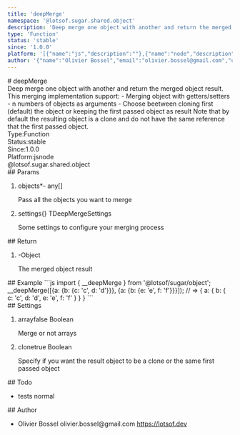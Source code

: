 ```yaml
---
title: 'deepMerge'
namespace: '@lotsof.sugar.shared.object'
description: 'Deep merge one object with another and return the merged object result. This merging implementation support: - Merging object with getters/setters - n numbers of objects as arguments - Choose beetween cloning first (default) the object or keeping the first passed object as result Note that by default the resulting object is a clone and do not have the same reference that the first passed object.'
type: 'Function'
status: 'stable'
since: '1.0.0'
platform: '[{"name":"js","description":""},{"name":"node","description":""}]'
author: '{"name":"Olivier Bossel","email":"olivier.bossel@gmail.com","url":"https://lotsof.dev"}'
---
```

<div class="docmap-mdx">
# deepMerge
<div class="_description typo-lead typo-format">
Deep merge one object with another and return the merged object result. This merging implementation support:
- Merging object with getters/setters
- n numbers of objects as arguments
- Choose beetween cloning first (default) the object or keeping the first passed object as result
Note that by default the resulting object is a clone and do not have the same reference that the first passed object.
</div>
<div class="_metas">
<div class="_type"><span class="_type-label">Type:</span><span class="_type-value">Function</span></div>
<div class="_status"><span class="_status-label">Status:</span><span class="_status-value -stable">stable</span></div>
<div class="_since"><span class="_since-label">Since:</span><span class="_since-value">1.0.0</span></div>
<div class="_platform"><span class="_platform-label">Platform:</span><span class="_platform-value -js">js</span><span class="_platform-value -node">node</span></div>
</div>
<div class="_namespace">@lotsof.sugar.shared.object</div>
<div class="_params">
## Params
<ol class="_list">
<li class="_item">
<span class="_name">objects<span class="_required">*</span></span><span class="_default">-</span> <span class="_type">any&lsqb;&rsqb;</span>
<p class="_description">Pass all the objects you want to merge</p>
</li>
<li class="_item">
<span class="_name">settings</span><span class="_default">&lcub;&rcub;</span> <span class="_type">TDeepMergeSettings</span>
<p class="_description">Some settings to configure your merging process</p>
</li>
</ol>
</div>
<div class="_return">
## Return
<ol class="_list">
<li class="_item">
<span class="_default">-</span><span class="_type">Object</span>
<p class="_description">The merged object result</p>
</li>
</ol>
</div>
<div class="_examples">
## Example
```js
import { __deepMerge } from '@lotsof/sugar/object';
__deepMerge([{a: {b: {c: 'c', d: 'd'}}}, {a: {b: {e: 'e', f: 'f'}}}]);
// => { a: { b: { c: 'c', d: 'd', e: 'e', f: 'f' } } }
```
</div>
<div class="_settings">
## Settings
<ol class="_list">
<li class="_item">
<span class="_name">array</span><span class="_default">false</span> <span class="_type">Boolean</span>
<p class="_description">Merge or not arrays</p>
</li>
<li class="_item">
<span class="_name">clone</span><span class="_default">true</span> <span class="_type">Boolean</span>
<p class="_description">Specify if you want the result object to be a clone or the same first passed object</p>
</li>
</ol>
</div>
<div class="_todo">
## Todo
<ul class="_list">
<li class="_item">
<span class="_description">tests</span>
<span class="_priority -normal">normal</span>
</li>
</ul>
</div>
<div class="_author">
## Author
<ul class="_list">
<li class="_item">
<span class="_name">Olivier Bossel</span>
<span class="_email">olivier.bossel@gmail.com</span>
<a href="https://lotsof.dev" target="_blank" class="_url">https://lotsof.dev</a>
</li>
</ul>
</div>
</div>